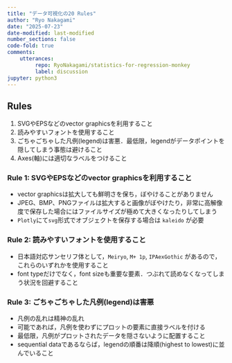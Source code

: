 ```yaml
---
title: "データ可視化の20 Rules"
author: "Ryo Nakagami"
date: "2025-07-23"
date-modified: last-modified
number_sections: false
code-fold: true
comments:
    utterances:
         repo: RyoNakagami/statistics-for-regression-monkey
         label: discussion
jupyter: python3
---
```



::: {.callout-note}
## Rules

1. SVGやEPSなどのvector graphicsを利用すること
2. 読みやすいフォントを使用すること
3. ごちゃごちゃした凡例(legend)は害悪．最低限，legendがデータポイントを隠してしまう事態は避けること
11. Axes(軸)には適切なラベルをつけること
:::

### Rule 1: SVGやEPSなどのvector graphicsを利用すること

- vector graphicsは拡大しても鮮明さを保ち，ぼやけることがありません
- JPEG、BMP、PNGファイルは拡大すると画像がぼやけたり，非常に高解像度で保存した場合にはファイルサイズが極めて大きくなったりしてしまう
- `Plotly`にて`svg`形式でオブジェクトを保存する場合は `kaleido` が必要

### Rule 2: 読みやすいフォントを使用すること

- 日本語対応サンセリフ体として，`Meiryo`, `M+ 1p`, `IPAexGothic` があるので，これらのいずれかを使用すること
- font typeだけでなく，font sizeも重要な要素．つぶれて読めなくなってしまう状況を回避すること

### Rule 3: ごちゃごちゃした凡例(legend)は害悪

- 凡例の乱れは精神の乱れ
- 可能であれば，凡例を使わずにプロットの要素に直接ラベルを付ける
- 最低限，凡例がプロットされたデータを隠さないように配置すること
- sequential dataであるならば，legendの順番は降順(highest to lowest)に並んでいること
